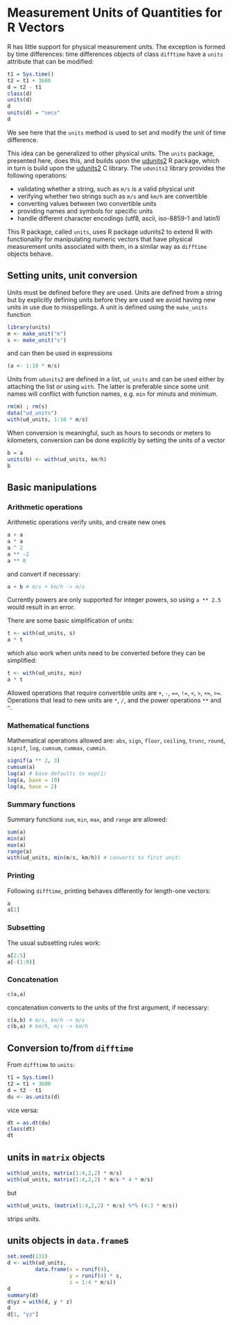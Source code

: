 <!--
%\VignetteEngine{knitr::knitr}
%\VignetteIndexEntry{Measurement Units of  Quantities for R Vectors}
-->

# Measurement Units of Quantities for R Vectors

R has little support for physical measurement units.  The exception
is formed by time differences: time differences objects of class
`difftime` have a `units` attribute that can be modified:

```r
t1 = Sys.time() 
t2 = t1 + 3600 
d = t2 - t1
class(d)
units(d)
d
units(d) = "secs"
d
```
We see here that the `units` method is used to set and modify the
unit of time difference. 

This idea can be generalized to other physical units. The
`units` package, presented here, does this, and builds upon the
[udunits2](https://cran.r-project.org/package=udunits2)
R package, which in turn is build upon the
[udunits2](https://www.unidata.ucar.edu/software/udunits/) C library.
The `udunits2` library provides the following operations:

* validating whether a string, such as `m/s` is a valid physical unit
* verifying whether two strings such as `m/s` and `km/h` are convertible
* converting values between two convertible units 
* providing names and symbols for specific units
* handle different character encodings (utf8, ascii, iso-8859-1 and latin1)

This R package, called `units`, uses R package udunits2 to extend
R with functionality for manipulating numeric vectors that have
physical measurement units associated with them, in a similar way as
`difftime` objects behave.

## Setting units, unit conversion

Units must be defined before they are used. Units are defined from a string but by explicitly defining units before they are used we avoid having new units in use due to misspellings. A unit is defined using the `make_units` function

```r
library(units)
m <- make_unit("m")
s <- make_unit("s")
```

and can then be used in expressions

```r
(a <- 1:10 * m/s)
```

Units from `udunits2` are defined in a list, `ud_units` and can be used either by attaching the list or using `with`. The latter is preferable since some unit names will conflict with function names, e.g. `min` for minuts and minimum.

```r
rm(m) ; rm(s)
data("ud_units")
with(ud_units, 1:10 * m/s)
```

When conversion is meaningful, such as hours to seconds or meters to kilometers, conversion can be done explicitly by setting the units of a vector
```r
b = a
units(b) <- with(ud_units, km/h)
b
```


## Basic manipulations

### Arithmetic operations

Arithmetic operations verify units, and create new ones
```r
a + a
a * a
a ^ 2
a ** -2
a ** 0
```
and convert if necessary:
```r
a + b # m/s + km/h -> m/s
```

Currently powers are only supported for integer powers, so using `a ** 2.5` would result in an error.

There are some basic simplification of units:
```r
t <- with(ud_units, s)
a * t
```
which also work when units need to be converted before they can be simplified:
```r
t <- with(ud_units, min)
a * t
```

Allowed operations that require convertible units are `+`, `-`, `==`,
`!=`, `<`, `>`, `<=`, `>=`.  Operations that lead to new units are
`*`, `/`, and the power operations `**` and `^`.


### Mathematical functions

Mathematical operations allowed are: `abs`, `sign`, `floor`,
`ceiling`, `trunc`, `round`, `signif`, `log`, `cumsum`, `cummax`, `cummin`.
```r
signif(a ** 2, 3)
cumsum(a)
log(a) # base defaults to exp(1)
log(a, base = 10)
log(a, base = 2)
```

### Summary functions
Summary functions `sum`, `min`, `max`, and `range` are allowed:
```r
sum(a)
min(a)
max(a)
range(a)
with(ud_units, min(m/s, km/h)) # converts to first unit:
```

### Printing
Following `difftime`, printing behaves differently for length-one vectors:
```r
a
a[1]
```

### Subsetting
The usual subsetting rules work:
```r
a[2:5]
a[-(1:9)]
```

### Concatenation
```r
c(a,a)
```
concatenation converts to the units of the first argument, if necessary:
```r
c(a,b) # m/s, km/h -> m/s
c(b,a) # km/h, m/s -> km/h
```

## Conversion to/from `difftime`
From `difftime` to `units`:
```r
t1 = Sys.time() 
t2 = t1 + 3600 
d = t2 - t1
du <- as.units(d)
```
vice versa:
```r
dt = as.dt(du)
class(dt)
dt
```

## units in `matrix` objects
```r
with(ud_units, matrix(1:4,2,2) * m/s)
with(ud_units, matrix(1:4,2,2) * m/s * 4 * m/s)
```
but
```r
with(ud_units, (matrix(1:4,2,2) * m/s) %*% (4:3 * m/s))
```
strips units.

## units objects in `data.frame`s

```r
set.seed(131)
d <- with(ud_units,
         data.frame(x = runif(4), 
                    y = runif(4) * s, 
                    z = 1:4 * m/s))
d
summary(d)
d$yz = with(d, y * z)
d
d[1, "yz"]
```
